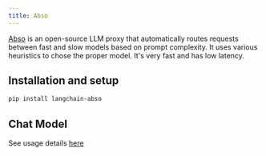 ```yaml
---
title: Abso
---
```


[Abso](https://abso.ai/#router) is an open-source LLM proxy that automatically routes requests between fast and slow models based on prompt complexity. It uses various heuristics to chose the proper model. It's very fast and has low latency.


## Installation and setup

```bash
pip install langchain-abso
```

## Chat Model

See usage details [here](/oss/javascript/integrations/chat/abso)
